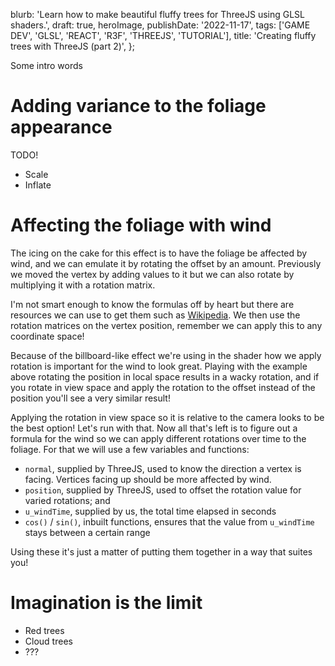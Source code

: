
  blurb: 'Learn how to make beautiful fluffy trees for ThreeJS using GLSL shaders.',
  draft: true,
  heroImage,
  publishDate: '2022-11-17',
  tags: ['GAME DEV', 'GLSL', 'REACT', 'R3F', 'THREEJS', 'TUTORIAL'],
  title: 'Creating fluffy trees with ThreeJS (part 2)',
};

Some intro words

# Adding variance to the foliage appearance

TODO!

- Scale
- Inflate

# Affecting the foliage with wind

The icing on the cake for this effect is to have the foliage be affected by wind,
and we can emulate it by rotating the offset by an amount.
Previously we moved the vertex by adding values to it but we can also rotate by multiplying it with a rotation matrix.

I'm not smart enough to know the formulas off by heart but there are resources we can use to get them such
as [Wikipedia](https://en.wikipedia.org/wiki/Rotation_matrix#In_two_dimensions).
We then use the rotation matrices on the vertex position,
remember we can apply this to any coordinate space!

<PlaneWind />

Because of the billboard-like effect we're using in the shader how we apply rotation is important for the wind to look great.
Playing with the example above rotating the position in local space results in a wacky rotation,
and if you rotate in view space and apply the rotation to the offset instead of the position you'll see a very similar result!

Applying the rotation in view space so it is relative to the camera looks to be the best option!
Let's run with that.
Now all that's left is to figure out a formula for the wind so we can apply different rotations over time to the foliage.
For that we will use a few variables and functions:

- `normal`, supplied by ThreeJS, used to know the direction a vertex is facing. Vertices facing up should be more affected by wind.
- `position`, supplied by ThreeJS, used to offset the rotation value for varied rotations; and
- `u_windTime`, supplied by us, the total time elapsed in seconds
- `cos()` / `sin()`, inbuilt functions, ensures that the value from `u_windTime` stays between a certain range

Using these it's just a matter of putting them together in a way that suites you!

<TreeWind />

# Imagination is the limit

- Red trees
- Cloud trees
- ???
